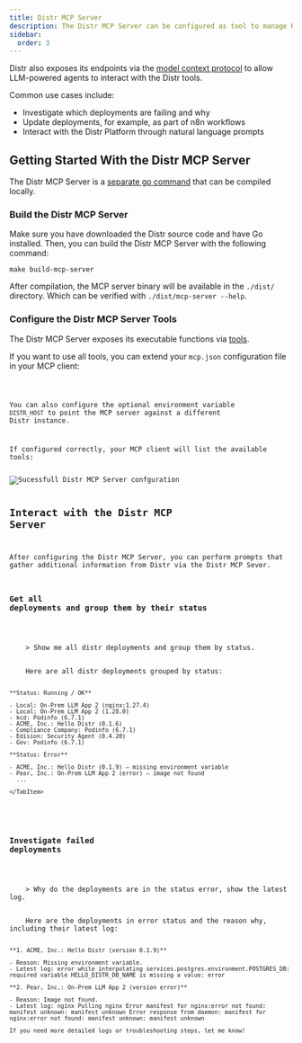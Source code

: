 ```yaml
---
title: Distr MCP Server
description: The Distr MCP Server can be configured as tool to manage Kubernetes and Docker deployments.
sidebar:
  order: 3
---
```



Distr also exposes its endpoints via the [model context protocol](https://modelcontextprotocol.io/introduction)
to allow LLM-powered agents to interact with the Distr tools.

Common use cases include:

- Investigate which deployments are failing and why
- Update deployments, for example, as part of n8n workflows
- Interact with the Distr Platform through natural language prompts

## Getting Started With the Distr MCP Server

The Distr MCP Server is a [separate go command](https://github.com/glasskube/distr/tree/main/cmd/mcp)
that can be compiled locally.

### Build the Distr MCP Server

Make sure you have downloaded the Distr source code and have Go installed.
Then, you can build the Distr MCP Server with the following command:

```shell
make build-mcp-server
```

After compilation, the MCP server binary will be available in the `./dist/` directory.
Which can be verified with `./dist/mcp-server --help`.

### Configure the Distr MCP Server Tools

The Distr MCP Server exposes its executable functions via [tools](https://modelcontextprotocol.io/docs/concepts/tools).

If you want to use all tools, you can extend your `mcp.json` configuration file in your MCP client:

<Code code={mcpConfig} lang="json" title="mcp.json" />

You can also configure the optional environment variable `DISTR_HOST`
to point the MCP server against a different Distr instance.

If configured correctly, your MCP client will list the available tools:

<Image src={distrMCPConfig} alt="Sucessfull Distr MCP Server confguration" />

## Interact with the Distr MCP Server

After configuring the Distr MCP Server, you can perform prompts that gather additional
information from Distr via the Distr MCP Sever.

### Get all deployments and group them by their status

<Tabs>
  <TabItem label="Prompt">
    > Show me all distr deployments and group them by status.
  </TabItem>
  <TabItem label="Response">
    Here are all distr deployments grouped by status:

    **Status: Running / OK**

    - Local: On-Prem LLM App 2 (nginx:1.27.4)
    - Local: On-Prem LLM App 2 (1.28.0)
    - kcd: Podinfo (6.7.1)
    - ACME, Inc.: Hello Distr (0.1.6)
    - Compliance Company: Podinfo (6.7.1)
    - Edision: Security Agent (0.4.20)
    - Gov: Podinfo (6.7.1)

    **Status: Error**

    - ACME, Inc.: Hello Distr (0.1.9) — missing environment variable
    - Pear, Inc.: On-Prem LLM App 2 (error) — image not found
      ...

    </TabItem>

</Tabs>

### Investigate failed deployments

<Tabs>
  <TabItem label="Prompt">
    > Why do the deployments are in the status error, show the latest log.
  </TabItem>
  <TabItem label="Response">
    Here are the deployments in error status and the reason why, including their latest log:

    **1. ACME, Inc.: Hello Distr (version 0.1.9)**

    - Reason: Missing environment variable.
    - Latest log: error while interpolating services.postgres.environment.POSTGRES_DB: required variable HELLO_DISTR_DB_NAME is missing a value: error

    **2. Pear, Inc.: On-Prem LLM App 2 (version error)**

    - Reason: Image not found.
    - Latest log: nginx Pulling nginx Error manifest for nginx:error not found: manifest unknown: manifest unknown Error response from daemon: manifest for nginx:error not found: manifest unknown: manifest unknown

    If you need more detailed logs or troubleshooting steps, let me know!

  </TabItem>
</Tabs>
